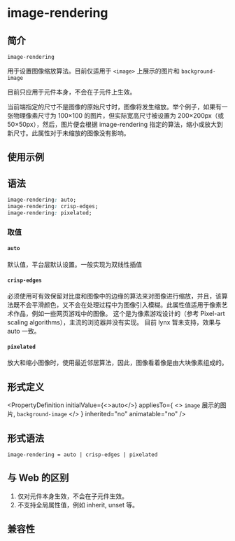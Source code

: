 # image-rendering

## 简介

`image-rendering`

用于设置图像缩放算法。目前仅适用于 `<image>` 上展示的图片和 `background-image`

目前只应用于元件本身，不会在子元件上生效。

当前端指定的尺寸不是图像的原始尺寸时，图像将发生缩放。举个例子，如果有一张物理像素尺寸为 100×100 的图片，但实际宽高尺寸被设置为 200×200px（或 50×50px），然后，图片便会根据 image-rendering 指定的算法，缩小或放大到新尺寸。此属性对于未缩放的图像没有影响。

## 使用示例


<Go
  example="css-api"
  defaultFile="src/image-rendering/App.tsx"
  img="https://lf-lynx.tiktok-cdns.com/obj/lynx-artifacts-oss-sg/lynx-website/assets/doc/css/image-rendering.jpg"
  entry="src/image-rendering"
  defaultEntryFile="dist/image-rendering.lynx.bundle"
/>

## 语法

```css
image-rendering: auto;
image-rendering: crisp-edges;
image-rendering: pixelated;
```

### 取值

#### `auto`

默认值，平台层默认设置。一般实现为双线性插值

#### `crisp-edges`

必须使用可有效保留对比度和图像中的边缘的算法来对图像进行缩放，并且，该算法既不会平滑颜色，又不会在处理过程中为图像引入模糊。此属性值适用于像素艺术作品，例如一些网页游戏中的图像。
这个是为像素游戏设计的（参考 Pixel-art scaling algorithms），主流的浏览器并没有实现。
目前 lynx 暂未支持，效果与 auto 一致。

#### `pixelated`

放大和缩小图像时，使用最近邻居算法，因此，图像看着像是由大块像素组成的。

## 形式定义


<PropertyDefinition
  initialValue={<>auto</>}
  appliesTo={
    <>
      <code>image</code> 展示的图片, <code>background-image</code>
    </>
  }
  inherited="no"
  animatable="no"
/>

## 形式语法

```
image-rendering = auto | crisp-edges | pixelated
```

## 与 Web 的区别

1. 仅对元件本身生效，不会在子元件生效。
2. 不支持全局属性值，例如 inherit, unset 等。

## 兼容性


<LegacyCompatTable metadata="css/properties/image-rendering" />
